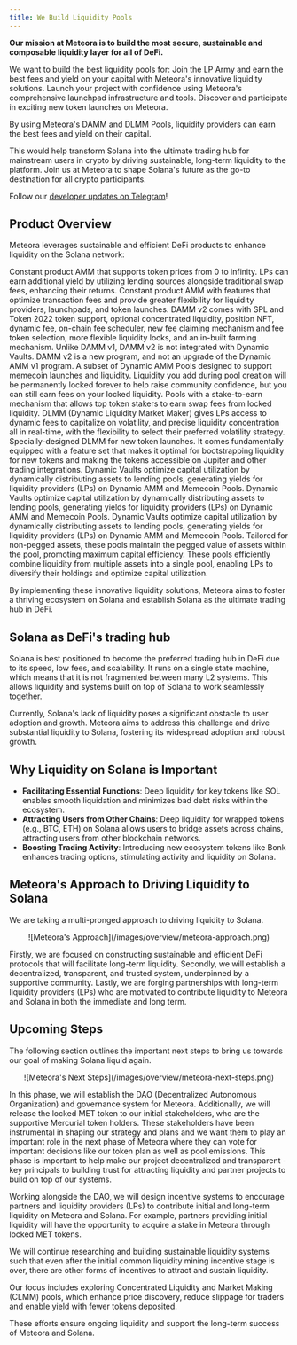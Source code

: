 ```yaml
---
title: We Build Liquidity Pools
---
```


**Our mission at Meteora is to build the most secure, sustainable and composable liquidity layer for all of DeFi.**

We want to build the best liquidity pools for:
<CardGroup>
  <Card title="Liquidity Providers" href="https://lparmy.meteora.ag/" icon="users" iconType="solid">
    Join the LP Army and earn the best fees and yield on your capital with Meteora's innovative liquidity solutions.
  </Card>
  <Card title="Launchpads" href="https://launch.meteora.ag/" icon="rocket" iconType="solid">
    Launch your project with confidence using Meteora's comprehensive launchpad infrastructure and tools.
  </Card>
  <Card title="Launches" href="https://www.meteora.ag/" icon="star" iconType="solid">
    Discover and participate in exciting new token launches on Meteora.
  </Card>
</CardGroup>

By using Meteora's DAMM and DLMM Pools, liquidity providers can earn the best fees and yield on their capital.

This would help transform Solana into the ultimate trading hub for mainstream users in crypto by driving sustainable, long-term liquidity to the platform. Join us at Meteora to shape Solana's future as the go-to destination for all crypto participants. 

Follow our [developer updates on Telegram](https://t.me/meteora_dev)!

## Product Overview

Meteora leverages sustainable and efficient DeFi products to enhance liquidity on the Solana network:

<CardGroup>
  <Card title="DAMM V1 Pools" href="/overview/products/damm-v1/1-damm-v1-overview" icon="square-1" iconType="solid">
    Constant product AMM that supports token prices from 0 to infinity. LPs can earn additional yield by utilizing lending sources alongside traditional swap fees, enhancing their returns.
  </Card>
  <Card title="DAMM V2 Pools" href="/overview/products/damm-v2/1-damm-v2-overview" icon="square-2" iconType="solid">
    Constant product AMM with features that optimize transaction fees and provide greater flexibility for liquidity providers, launchpads, and token launches. DAMM v2 comes with SPL and Token 2022 token support, optional concentrated liquidity, position NFT, dynamic fee, on-chain fee scheduler, new fee claiming mechanism and fee token selection, more flexible liquidity locks, and an in-built farming mechanism. Unlike DAMM v1, DAMM v2 is not integrated with Dynamic Vaults. DAMM v2 is a new program, and not an upgrade of the Dynamic AMM v1 program.
  </Card>
    <Card title="Memecoin Pools" href="/for-memecoins/dynamic-memecoin-pools" icon="square-3" iconType="solid">
    A subset of Dynamic AMM Pools designed to support memecoin launches and liquidity. Liquidity you add during pool creation will be permanently locked forever to help raise community confidence, but you can still earn fees on your locked liquidity.
  </Card>
  <Card title="Stake2Earn Pools" href="/for-memecoins/m3m3-pools" icon="square-4" iconType="solid">
    Pools with a stake-to-earn mechanism that allows top token stakers to earn swap fees from locked liquidity.
  </Card>
  <Card title="DLMM Pools" href="/dlmm/dlmm-overview" icon="square-5" iconType="solid">
    DLMM (Dynamic Liquidity Market Maker) gives LPs access to dynamic fees to capitalize on volatility, and precise liquidity concentration all in real-time, with the flexibility to select their preferred volatility strategy.
  </Card>
  <Card title="Meteora Launch Pools" href="/meteora-launch-pool/meteora-launch-pool-overview" icon="square-6" iconType="solid">
    Specially-designed DLMM for new token launches. It comes fundamentally equipped with a feature set that makes it optimal for bootstrapping liquidity for new tokens and making the tokens accessible on Jupiter and other trading integrations.
  </Card>
    <Card title="Dynamic Bonding Curve" href="/dynamic-vault-integration/dynamic-vaults" icon="square-7" iconType="solid">
    Dynamic Vaults optimize capital utilization by dynamically distributing assets to lending pools, generating yields for liquidity providers (LPs) on Dynamic AMM and Memecoin Pools.
  </Card>
    <Card title="Alpha Vaults" href="/dynamic-vault-integration/dynamic-vaults" icon="square-8" iconType="solid">
    Dynamic Vaults optimize capital utilization by dynamically distributing assets to lending pools, generating yields for liquidity providers (LPs) on Dynamic AMM and Memecoin Pools.
  </Card>
  <Card title="Dynamic Vaults" href="/dynamic-vault-integration/dynamic-vaults" icon="square-9" iconType="solid">
    Dynamic Vaults optimize capital utilization by dynamically distributing assets to lending pools, generating yields for liquidity providers (LPs) on Dynamic AMM and Memecoin Pools.
  </Card>
  <Card title="Non-Pegged Stable Pools" icon="square-10" iconType="solid">
    Tailored for non-pegged assets, these pools maintain the pegged value of assets within the pool, promoting maximum capital efficiency.
  </Card>
  <Card title="Multi-token Stable Pools" icon="square-11" iconType="solid">
    These pools efficiently combine liquidity from multiple assets into a single pool, enabling LPs to diversify their holdings and optimize capital utilization.
  </Card>
</CardGroup>

By implementing these innovative liquidity solutions, Meteora aims to foster a thriving ecosystem on Solana and establish Solana as the ultimate trading hub in DeFi.

## Solana as DeFi's trading hub

Solana is best positioned to become the preferred trading hub in DeFi due to its speed, low fees, and scalability. It runs on a single state machine, which means that it is not fragmented between many L2 systems. This allows liquidity and systems built on top of Solana to work seamlessly together.

Currently, Solana's lack of liquidity poses a significant obstacle to user adoption and growth. Meteora aims to address this challenge and drive substantial liquidity to Solana, fostering its widespread adoption and robust growth.

## Why Liquidity on Solana is Important

- **Facilitating Essential Functions**: Deep liquidity for key tokens like SOL enables smooth liquidation and minimizes bad debt risks within the ecosystem.
- **Attracting Users from Other Chains**: Deep liquidity for wrapped tokens (e.g., BTC, ETH) on Solana allows users to bridge assets across chains, attracting users from other blockchain networks.
- **Boosting Trading Activity**: Introducing new ecosystem tokens like Bonk enhances trading options, stimulating activity and liquidity on Solana.

## Meteora's Approach to Driving Liquidity to Solana

We are taking a multi-pronged approach to driving liquidity to Solana. 

<div align="center">
![Meteora's Approach](/images/overview/meteora-approach.png)
</div>

Firstly, we are focused on constructing sustainable and efficient DeFi protocols that will facilitate long-term liquidity.
Secondly, we will establish a decentralized, transparent, and trusted system, underpinned by a supportive community. 
Lastly, we are forging partnerships with long-term liquidity providers (LPs) who are motivated to contribute liquidity to Meteora and Solana in both the immediate and long term.

## Upcoming Steps

The following section outlines the important next steps to bring us towards our goal of making Solana liquid again.

<div align="center">
![Meteora's Next Steps](/images/overview/meteora-next-steps.png)
</div>

<Steps>
  <Step title="Kickstart: Establishing DAO and Governance">

  In this phase, we will establish the DAO (Decentralized Autonomous Organization) and governance system for Meteora. Additionally, we will release the locked MET token to our initial stakeholders, who are the supportive Mercurial token holders. These stakeholders have been instrumental in shaping our strategy and plans and we want them to play an important role in the next phase of Meteora where they can vote for important decisions like our token plan as well as pool emissions. This phase is important to help make our project decentralized and transparent - key principals to building trust for attracting liquidity and partner projects to build on top of our systems.
  </Step>
  <Step title="Bootstrap: Incentivizing Partners and LPs">

  Working alongside the DAO, we will design incentive systems to encourage partners and liquidity providers (LPs) to contribute initial and long-term liquidity on Meteora and Solana. For example, partners providing initial liquidity will have the opportunity to acquire a stake in Meteora through locked MET tokens.
  </Step>
  <Step title="Sustain: Researching Sustainable Liquidity Systems">

  We will continue researching and building sustainable liquidity systems such that even after the initial common liquidity mining incentive stage is over, there are other forms of incentives to attract and sustain liquidity.

  Our focus includes exploring Concentrated Liquidity and Market Making (CLMM) pools, which enhance price discovery, reduce slippage for traders and enable yield with fewer tokens deposited.

  These efforts ensure ongoing liquidity and support the long-term success of Meteora and Solana.
  </Step>
</Steps>

